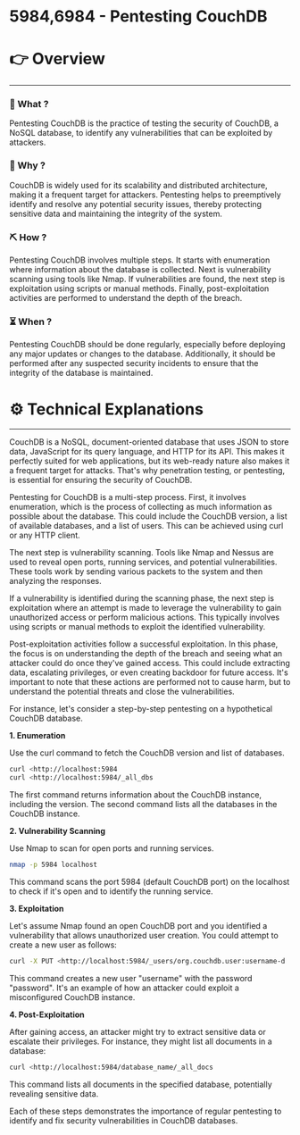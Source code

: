 # 5984,6984 - Pentesting CouchDB


# 👉 Overview

---

### 👀 What ?

Pentesting CouchDB is the practice of testing the security of CouchDB, a NoSQL database, to identify any vulnerabilities that can be exploited by attackers.


### 🧐 Why ?

CouchDB is widely used for its scalability and distributed architecture, making it a frequent target for attackers. Pentesting helps to preemptively identify and resolve any potential security issues, thereby protecting sensitive data and maintaining the integrity of the system.


### ⛏️ How ?

Pentesting CouchDB involves multiple steps. It starts with enumeration where information about the database is collected. Next is vulnerability scanning using tools like Nmap. If vulnerabilities are found, the next step is exploitation using scripts or manual methods. Finally, post-exploitation activities are performed to understand the depth of the breach.


### ⏳ When ?

Pentesting CouchDB should be done regularly, especially before deploying any major updates or changes to the database. Additionally, it should be performed after any suspected security incidents to ensure that the integrity of the database is maintained.


# ⚙️ Technical Explanations

---

CouchDB is a NoSQL, document-oriented database that uses JSON to store data, JavaScript for its query language, and HTTP for its API. This makes it perfectly suited for web applications, but its web-ready nature also makes it a frequent target for attacks. That's why penetration testing, or pentesting, is essential for ensuring the security of CouchDB.

Pentesting for CouchDB is a multi-step process. First, it involves enumeration, which is the process of collecting as much information as possible about the database. This could include the CouchDB version, a list of available databases, and a list of users. This can be achieved using curl or any HTTP client.

The next step is vulnerability scanning. Tools like Nmap and Nessus are used to reveal open ports, running services, and potential vulnerabilities. These tools work by sending various packets to the system and then analyzing the responses.

If a vulnerability is identified during the scanning phase, the next step is exploitation where an attempt is made to leverage the vulnerability to gain unauthorized access or perform malicious actions. This typically involves using scripts or manual methods to exploit the identified vulnerability.

Post-exploitation activities follow a successful exploitation. In this phase, the focus is on understanding the depth of the breach and seeing what an attacker could do once they've gained access. This could include extracting data, escalating privileges, or even creating backdoor for future access. It's important to note that these actions are performed not to cause harm, but to understand the potential threats and close the vulnerabilities.

For instance, let's consider a step-by-step pentesting on a hypothetical CouchDB database.

**1. Enumeration**

Use the curl command to fetch the CouchDB version and list of databases.

```bash
curl <http://localhost:5984
curl <http://localhost:5984/_all_dbs

```

The first command returns information about the CouchDB instance, including the version. The second command lists all the databases in the CouchDB instance.

**2. Vulnerability Scanning**

Use Nmap to scan for open ports and running services.

```bash
nmap -p 5984 localhost

```

This command scans the port 5984 (default CouchDB port) on the localhost to check if it's open and to identify the running service.

**3. Exploitation**

Let's assume Nmap found an open CouchDB port and you identified a vulnerability that allows unauthorized user creation. You could attempt to create a new user as follows:

```bash
curl -X PUT <http://localhost:5984/_users/org.couchdb.user:username-d '{"name": "username", "password": "password", "roles": [], "type": "user"}'

```

This command creates a new user "username" with the password "password". It's an example of how an attacker could exploit a misconfigured CouchDB instance.

**4. Post-Exploitation**

After gaining access, an attacker might try to extract sensitive data or escalate their privileges. For instance, they might list all documents in a database:

```bash
curl <http://localhost:5984/database_name/_all_docs

```

This command lists all documents in the specified database, potentially revealing sensitive data.

Each of these steps demonstrates the importance of regular pentesting to identify and fix security vulnerabilities in CouchDB databases.
